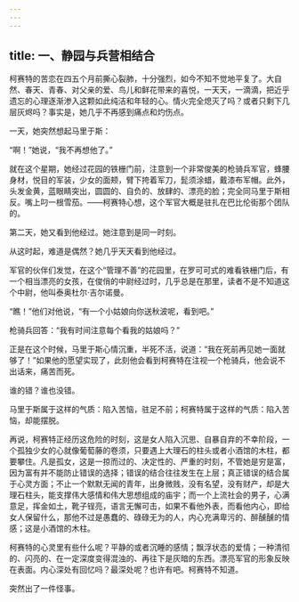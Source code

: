 ```yaml
---
---
---
```

title: 一、静园与兵营相结合
---




柯赛特的苦恋在四五个月前撕心裂肺，十分强烈，如今不知不觉地平复了。大自然、春天、青春、对父亲的爱、鸟儿和鲜花带来的喜悦，一天天，一滴滴，把近乎遗忘的心理逐渐渗入这颗如此纯洁和年轻的心。情火完全熄灭了吗？或者只剩下几层灰烬吗？事实是，她几乎不再感到痛点和灼伤点。

一天，她突然想起马里于斯：

“啊！”她说，“我不再想他了。”

就在这个星期，她经过花园的铁栅门前，注意到一个非常俊美的枪骑兵军官，蜂腰身材，悦目的军装，少女的面颊，臂下挎着军刀，髭须涂蜡，戴漆布军帽。此外，头发金黄，蓝眼睛突出，圆圆的、自负的、放肆的、漂亮的脸；完全同马里于斯相反。嘴上叼一根雪茄。——柯赛特心想，这个军官大概是驻扎在巴比伦街那个团队的。

第二天，她又看到他经过。她注意到是同一时刻。

从这时起，难道是偶然？她几乎天天看到他经过。

军官的伙伴们发觉，在这个“管理不善”的花园里，在罗可可式的难看铁栅门后，有一个相当漂亮的女孩，在俊俏的中尉经过时，几乎总是在那里，读者不是不知道这个中尉，他叫泰奥杜尔·吉尔诺曼。

“瞧！”他们对他说，“有一个小姑娘向你送秋波呢，看到吧。”

枪骑兵回答：“我有时间注意每个看我的姑娘吗？”

正是在这个时候，马里于斯心情沉重，半死不活，说道：“我在死前再见她一面就够了！”如果他的愿望实现了，此刻他会看到柯赛特在注视一个枪骑兵，他会说不出话来，痛苦而死。

谁的错？谁也没错。

马里于斯属于这样的气质：陷入苦恼，驻足不前；柯赛特属于这样的气质：陷入苦恼，却能摆脱。

再说，柯赛特正经历这危险的时刻，这是女人陷入沉思、自暴自弃的不幸阶段，一个孤独少女的心就像葡萄藤的卷须，只要遇上大理石的柱头或者小酒馆的木柱，都要攀住。凡是孤女，这是一掠而过的、决定性的、严重的时刻，不管她是穷是富，因为富有并不能防止错误的选择；错误的结合往往发生在上层；真正错误的结合属于心灵方面；不止一个默默无闻的青年，出身微贱，没有名望，没有财产，却是大理石柱头，能支撑伟大感情和伟大思想组成的庙宇；而一个上流社会的男子，心满意足，挥金如土，靴子锃亮，语言无懈可击，如果不看他外表，而看他内心，即给女人保留什么，那他不过是愚蠢的、碌碌无为的人，内心充满卑污的、醉醺醺的情感；这是小酒馆的木柱。

柯赛特的心灵里有些什么呢？平静的或者沉睡的感情；飘浮状态的爱情；一种清彻的、闪亮的、在一定深度变得混浊的、再往下是灰暗的东西。漂亮军官的形象反映在表面。内心深处有回忆吗？最深处呢？也许有吧。柯赛特不知道。

突然出了一件怪事。